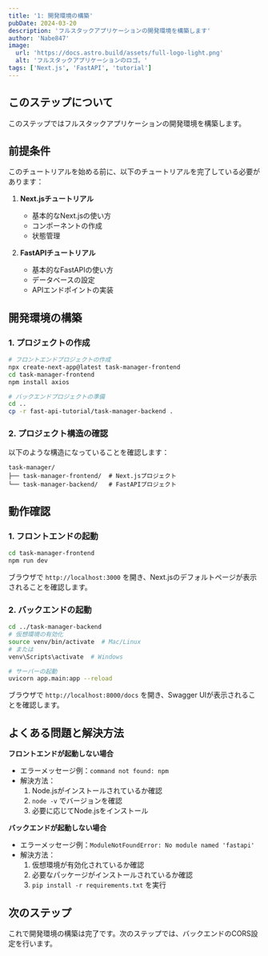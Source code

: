 ```yaml
---
title: '1: 開発環境の構築'
pubDate: 2024-03-20
description: 'フルスタックアプリケーションの開発環境を構築します'
author: 'Nabe847'
image:
  url: 'https://docs.astro.build/assets/full-logo-light.png'
  alt: 'フルスタックアプリケーションのロゴ。'
tags: ['Next.js', 'FastAPI', 'tutorial']
---
```


## このステップについて

このステップではフルスタックアプリケーションの開発環境を構築します。

## 前提条件

このチュートリアルを始める前に、以下のチュートリアルを完了している必要があります：

1. **Next.jsチュートリアル**
   - 基本的なNext.jsの使い方
   - コンポーネントの作成
   - 状態管理

2. **FastAPIチュートリアル**
   - 基本的なFastAPIの使い方
   - データベースの設定
   - APIエンドポイントの実装

## 開発環境の構築

### 1. プロジェクトの作成

```bash
# フロントエンドプロジェクトの作成
npx create-next-app@latest task-manager-frontend
cd task-manager-frontend
npm install axios

# バックエンドプロジェクトの準備
cd ..
cp -r fast-api-tutorial/task-manager-backend .
```

### 2. プロジェクト構造の確認

以下のような構造になっていることを確認します：

```
task-manager/
├── task-manager-frontend/  # Next.jsプロジェクト
└── task-manager-backend/   # FastAPIプロジェクト
```

## 動作確認

### 1. フロントエンドの起動

```bash
cd task-manager-frontend
npm run dev
```

ブラウザで `http://localhost:3000` を開き、Next.jsのデフォルトページが表示されることを確認します。

### 2. バックエンドの起動

```bash
cd ../task-manager-backend
# 仮想環境の有効化
source venv/bin/activate  # Mac/Linux
# または
venv\Scripts\activate  # Windows

# サーバーの起動
uvicorn app.main:app --reload
```

ブラウザで `http://localhost:8000/docs` を開き、Swagger UIが表示されることを確認します。

## よくある問題と解決方法

**フロントエンドが起動しない場合**

- エラーメッセージ例：`command not found: npm`
- 解決方法：
  1. Node.jsがインストールされているか確認
  2. `node -v` でバージョンを確認
  3. 必要に応じてNode.jsをインストール

**バックエンドが起動しない場合**

- エラーメッセージ例：`ModuleNotFoundError: No module named 'fastapi'`
- 解決方法：
  1. 仮想環境が有効化されているか確認
  2. 必要なパッケージがインストールされているか確認
  3. `pip install -r requirements.txt` を実行

## 次のステップ

これで開発環境の構築は完了です。次のステップでは、バックエンドのCORS設定を行います。 